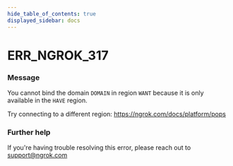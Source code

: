 ```yaml
---
hide_table_of_contents: true
displayed_sidebar: docs
---
```



# ERR_NGROK_317

### Message

You cannot bind the domain `DOMAIN` in region
`WANT` because it is only available in the `HAVE` region.

Try connecting to a different region: https://ngrok.com/docs/platform/pops

<ErrorDetails error="err_ngrok_317" />

### Further help

If you're having trouble resolving this error, please reach out to [support@ngrok.com](mailto:support@ngrok.com?subject=Help%20with%20ERR_NGROK_317)
